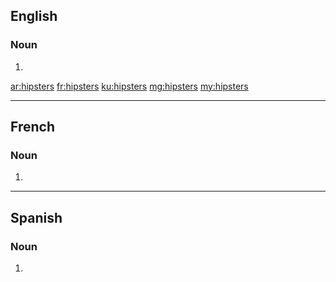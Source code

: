 ==English==

===Noun===
{{head|en|noun plural form}}

# {{plural of|hipster|lang=en}}

[[ar:hipsters]]
[[fr:hipsters]]
[[ku:hipsters]]
[[mg:hipsters]]
[[my:hipsters]]

----

==French==

===Noun===
{{head|fr|noun plural form|g=m-f}}

# {{plural of|hipster|lang=fr}}
{{rfc-auto}}
----
==Spanish==

===Noun===
{{head|es|noun form}}

# {{plural of|hipster|lang=es}}